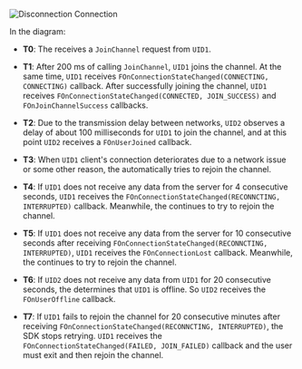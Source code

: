 <PlatformWrapper platform="blueprint">

![Disconnection Connection](/images/video-sdk/connection-state-blueprint.png)

In the diagram:

- **T0**: The <Vpd k="SDK" /> receives a `JoinChannel` request from `UID1`.

- **T1**: After 200 ms of calling `JoinChannel`, `UID1` joins the channel. At the same time, `UID1` receives `FOnConnectionStateChanged(CONNECTING, CONNECTING)` callback. After successfully joining the channel, `UID1` receives `FOnConnectionStateChanged(CONNECTED, JOIN_SUCCESS)` and `FOnJoinChannelSuccess` callbacks.

- **T2**: Due to the transmission delay between networks, `UID2` observes a delay of about 100 milliseconds for `UID1` to join the channel, and at this point `UID2` receives a `FOnUserJoined` callback.

- **T3**: When `UID1` client's connection deteriorates due to a network issue or some other reason, the <Vpd k="SDK" /> automatically tries to rejoin the channel.

- **T4**: If `UID1` does not receive any data from the server for 4 consecutive seconds, `UID1` receives the `FOnConnectionStateChanged(RECONNCTING, INTERRUPTED)` callback. Meanwhile, the <Vpd k="SDK" /> continues to try to rejoin the channel.

- **T5**: If `UID1` does not receive any data from the server for 10 consecutive seconds after receiving `FOnConnectionStateChanged(RECONNCTING, INTERRUPTED)`, `UID1` receives the `FOnConnectionLost` callback. Meanwhile, the <Vpd k="SDK" /> continues to try to rejoin the channel.

- **T6**: If `UID2` does not receive any data from `UID1` for 20 consecutive seconds, the <Vpd k="SDK" /> determines that `UID1` is offline. So `UID2` receives the `FOnUserOffline` callback.

- **T7**: If `UID1` fails to rejoin the channel for 20 consecutive minutes after receiving `FOnConnectionStateChanged(RECONNCTING, INTERRUPTED)`, the SDK stops retrying. `UID1` receives the `FOnConnectionStateChanged(FAILED, JOIN_FAILED)` callback and the user must exit and then rejoin the channel.

</PlatformWrapper>